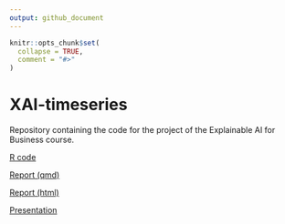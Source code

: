 ```yaml
---
output: github_document
---
```


<!-- README.md is generated from README.Rmd. Please edit that file -->

```r
knitr::opts_chunk$set(
  collapse = TRUE,
  comment = "#>"
)
```

# XAI-timeseries

Repository containing the code for the project of the Explainable AI for 
Business course. 

[R code](R/xai_ts.R)  

[Report (qmd)](report/xai_ts.qmd)

[Report (html)](https://marcozanotti.github.io/XAI-timeseries/report/xai_ts_report.html)

[Presentation](https://marcozanotti.github.io/XAI-timeseries/report/xai_ts_pres.pdf)
